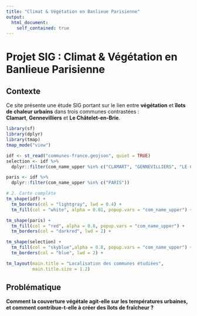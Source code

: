 ```yaml
---
title: "Climat & Végétation en Banlieue Parisienne"
output:
  html_document:
    self_contained: true
---
```


# Projet SIG : Climat & Végétation en Banlieue Parisienne

## Contexte

Ce site présente une étude SIG portant sur le lien entre **végétation** et **îlots de chaleur urbains** dans trois communes contrastées :  
**Clamart**, **Gennevilliers** et **Le Châtelet-en-Brie**.


```r
library(sf)
library(dplyr)
library(tmap)
tmap_mode("view")

idf <- st_read("communes-france.geojson", quiet = TRUE)
selection <- idf %>%
  dplyr::filter(com_name_upper %in% c("CLAMART", "GENNEVILLIERS", "LE CHÂTELET-EN-BRIE"))

paris <- idf %>%
  dplyr::filter(com_name_upper %in% c("PARIS"))

# 2. Carte complète
tm_shape(idf) +
  tm_borders(col = "lightgray", lwd = 0.4) +
  tm_fill(col = "white", alpha = 0.01, popup.vars = "com_name_upper") +

tm_shape(paris) +
  tm_fill(col = "red", alpha = 0.8, popup.vars = "com_name_upper") +
  tm_borders(col = "darkred", lwd = 2) +

tm_shape(selection) +
  tm_fill(col = "skyblue",alpha = 0.8, popup.vars = "com_name_upper") +
  tm_borders(col = "blue", lwd = 2) +

tm_layout(main.title = "Localisation des communes étudiées",
          main.title.size = 1.2)
```

## Problématique

**Comment la couverture végétale agit-elle sur les températures urbaines, et comment contribue-t-elle à créer des îlots de fraîcheur ?**
